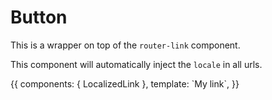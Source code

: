 
<Meta title="Components|Localized link" component={LocalizedLink} />

# Button

<Props of={LocalizedLink} />

This is a wrapper on top of the `router-link` component.

This component will automatically inject the `locale` in all urls.

<Preview>
  <Story name="All">
    {{
      components: { LocalizedLink },
      template: `<LocalizedLink :to="{ name: 'home' }">My link</LocalizedLink>`,
    }}
  </Story>
</Preview>
